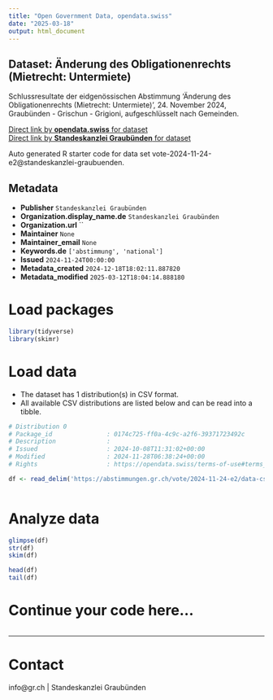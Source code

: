 ```yaml
---
title: "Open Government Data, opendata.swiss"
date: "2025-03-18"
output: html_document
---
```


## Dataset: Änderung des Obligationenrechts (Mietrecht: Untermiete)

Schlussresultate der eidgenössischen Abstimmung 'Änderung des Obligationenrechts (Mietrecht: Untermiete)', 24. November 2024, Graubünden - Grischun - Grigioni, aufgeschlüsselt nach Gemeinden.

[Direct link by **opendata.swiss** for dataset](https://opendata.swiss/de/dataset/anderung-des-obligationenrechts-mietrecht-untermiete)<br>
[Direct link by **Standeskanzlei Graubünden** for dataset](https://abstimmungen.gr.ch/vote/2024-11-24-e2/data)

Auto generated R starter code for data set vote-2024-11-24-e2@standeskanzlei-graubuenden.

## Metadata

- **Publisher** `Standeskanzlei Graubünden`
- **Organization.display_name.de** `Standeskanzlei Graubünden`
- **Organization.url** ``
- **Maintainer** `None`
- **Maintainer_email** `None`
- **Keywords.de** `['abstimmung', 'national']`
- **Issued** `2024-11-24T00:00:00`
- **Metadata_created** `2024-12-18T18:02:11.887820`
- **Metadata_modified** `2025-03-12T18:04:14.888180`


# Load packages

```r

library(tidyverse)
library(skimr)

```

# Load data

-   The dataset has 1 distribution(s) in CSV format.
-   All available CSV distributions are listed below and can be read into a tibble.

```r

# Distribution 0
# Package_id               : 0174c725-ff0a-4c9c-a2f6-39371723492c
# Description              : 
# Issued                   : 2024-10-08T11:31:02+00:00
# Modified                 : 2024-11-28T06:38:24+00:00
# Rights                   : https://opendata.swiss/terms-of-use#terms_by

df <- read_delim('https://abstimmungen.gr.ch/vote/2024-11-24-e2/data-csv')



```

# Analyze data

```r

glimpse(df)
str(df)
skim(df)

head(df)
tail(df)

```

# Continue your code here...

```r

```

------------------------------------------------------------------------

# Contact

info@gr.ch | Standeskanzlei Graubünden
